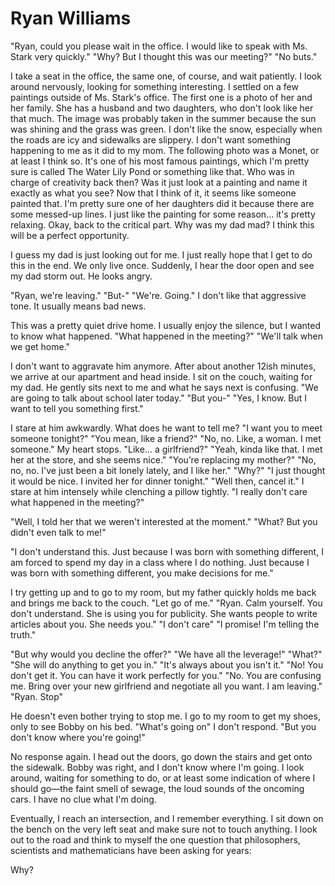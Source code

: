 # Ryan Williams

"Ryan, could you please wait in the office. I would like to speak with Ms. Stark very quickly."
"Why? But I thought this was our meeting?"
"No buts."

I take a seat in the office, the same one, of course, and wait patiently. I look around nervously, looking for something interesting. I settled on a few paintings outside of Ms. Stark's office. The first one is a photo of her and her family. She has a husband and two daughters, who don't look like her that much. The image was probably taken in the summer because the sun was shining and the grass was green. I don't like the snow, especially when the roads are icy and sidewalks are slippery. I don't want something happening to me as it did to my mom. The following photo was a Monet, or at least I think so. It's one of his most famous paintings, which I'm pretty sure is called The Water Lily Pond or something like that. Who was in charge of creativity back then? Was it just look at a painting and name it exactly as what you see? Now that I think of it, it seems like someone painted that. I'm pretty sure one of her daughters did it because there are some messed-up lines. I just like the painting for some reason… it's pretty relaxing. Okay, back to the critical part. Why was my dad mad? I think this will be a perfect opportunity. 

I guess my dad is just looking out for me. I just really hope that I get to do this in the end. We only live once. Suddenly, I hear the door open and see my dad storm out. He looks angry.

"Ryan, we're leaving."
"But-"
"We're. Going."
I don't like that aggressive tone. It usually means bad news. 

This was a pretty quiet drive home. I usually enjoy the silence, but I wanted to know what happened. 
"What happened in the meeting?"
"We'll talk when we get home."

I don't want to aggravate him anymore. After about another 12ish minutes, we arrive at our apartment and head inside. I sit on the couch, waiting for my dad. He gently sits next to me and what he says next is confusing.
"We are going to talk about school later today."
"But you-"
"Yes, I know. But I want to tell you something first."

I stare at him awkwardly. What does he want to tell me?
"I want you to meet someone tonight?"
"You mean, like a friend?"
"No, no. Like, a woman. I met someone."
My heart stops. "Like… a girlfriend?"
"Yeah, kinda like that. I met her at the store, and she seems nice."
"You’re replacing my mother?"
"No, no, no. I've just been a bit lonely lately, and I like her."
"Why?"
"I just thought it would be nice. I invited her for dinner tonight."
"Well then, cancel it."
I stare at him intensely while clenching a pillow tightly. "I really don't care what happened in the meeting?"

"Well, I told her that we weren't interested at the moment."
"What? But you didn't even talk to me!"

"I don't understand this. Just because I was born with something different, I am forced to spend my day in a class where I do nothing. Just because I was born with something different, you make decisions for me."

I try getting up and to go to my room, but my father quickly holds me back and brings me back to the couch. 
"Let go of me."
"Ryan. Calm yourself. You don't understand. She is using you for publicity. She wants people to write articles about you. She needs you."
"I don't care"
"I promise! I'm telling the truth."

"But why would you decline the offer?"
"We have all the leverage!"
"What?"
"She will do anything to get you in."
"It's always about you isn't it."
"No! You don't get it. You can have it work perfectly for you."
"No. You are confusing me. Bring over your new girlfriend and negotiate all you want. I am leaving."
"Ryan. Stop"

He doesn't even bother trying to stop me. I go to my room to get my shoes, only to see Bobby on his bed. 
"What's going on"
I don't respond.
"But you don't know where you're going!"

No response again. I head out the doors, go down the stairs and get onto the sidewalk. Bobby was right, and I don't know where I'm going. I look around, waiting for something to do, or at least some indication of where I should go—the faint smell of sewage, the loud sounds of the oncoming cars. I have no clue what I'm doing. 

Eventually, I reach an intersection, and I remember everything. I sit down on the bench on the very left seat and make sure not to touch anything. I look out to the road and think to myself the one question that philosophers, scientists and mathematicians have been asking for years: 

Why?